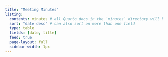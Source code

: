 ```yaml
---
title: "Meeting Minutes"
listing: 
  contents: minutes # all Quarto docs in the `minutes` directory will be included on your listing page
  sort: "date desc" # can also sort on more than one field
  type: table
  fields: [date, title]
  feed: true
  page-layout: full
  sidebar-width: 1px
---
```

